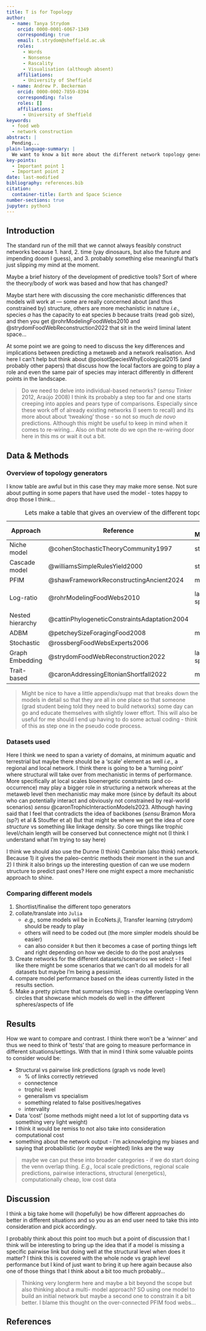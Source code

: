 ```yaml
---
title: T is for Topology
author:
  - name: Tanya Strydom
    orcid: 0000-0001-6067-1349
    corresponding: true
    email: t.strydom@sheffield.ac.uk
    roles:
      - Words
      - Nonsense
      - Rascality
      - Visualisation (although absent)
    affiliations:
      - University of Sheffield
  - name: Andrew P. Beckerman
    orcid: 0000-0002-7859-8394
    corresponding: false
    roles: []
    affiliations:
      - University of Sheffield
keywords:
  - food web
  - network construction
abstract: |
  Pending...
plain-language-summary: |
  We want to know a bit more about the different network topology generators (predict tools) and how they differ - *i.e.,*  their strengths and weaknesses
key-points:
  - Important point 1
  - Important point 2
date: last-modified
bibliography: references.bib
citation:
  container-title: Earth and Space Science
number-sections: true
jupyter: python3
---
```


## Introduction

The standard run of the mill that we cannot always feasibly construct networks because 1. hard, 2. time (yay dinosaurs, but also the future and impending doom I guess), and 3. probably something else meaningful that's just slipping my mind at the moment.

Maybe a brief history of the development of predictive tools? Sort of where the theory/body of work was based and how that has changed?

Maybe start here with discussing the core mechanistic differences that models will work at --- some are really concerned about (and thus constrained by) structure, others are more mechanistic in nature *i.e.,* species *a* has the capacity to eat species *b* because traits (read gob size), and then you get @rohrModelingFoodWebs2010 and @strydomFoodWebReconstruction2022 that sit in the weird liminal latent space...

At some point we are going to need to discuss the key differences and implications between predicting a metaweb and a network realisation. And here I can't help but think about @poisotSpeciesWhyEcological2015 (and probably other papers) that discuss how the local factors are going to play a role and even the same pair of species may interact differently in different points in the landscape.

> Do we need to delve into individual-based networks? (*sensu* Tinker 2012, Araújo 2008) I think its probably a step too far and one starts creeping into apples and pears type of comparisons. Especially since these work off of already existing networks (I seem to recall) and its more about about 'tweaking' those - so not so much *de novo* predictions. Although this might be useful to keep in mind when it comes to re-wiring... Also on that note do we opn the re-wiring door here in this ms or wait it out a bit.

## Data & Methods {#sec-data-methods}

### Overview of topology generators

I know table are awful but in this case they may make more sense. Not sure about putting in some papers that have used the model - totes happy to drop those I think...

| Approach          | Reference                                    | Core Mechanism     | *e.g.,* uses       |
|-------------------|----------------------------------------------|--------------------|--------------------|
| Niche model       | @cohenStochasticTheoryCommunity1997          | structural         | |
| Cascade model     | @williamsSimpleRulesYield2000                | structural         | |
| PFIM              | @shawFrameworkReconstructingAncient2024      | mechanistic        | Dunhill (in review)|
| Log-ratio         | @rohrModelingFoodWebs2010                    | latent trait space | @yeakelCollapseEcologicalNetwork2014, @piresMegafaunalExtinctionsHuman2020 (?)|
| Nested hierarchy  | @cattinPhylogeneticConstraintsAdaptation2004 |                    | |
| ADBM              | @petcheySizeForagingFood2008                 | mechanistic        | probably multiple  |
| Stochastic        | @rossbergFoodWebsExperts2006                 |                    | |
| Graph Embedding   | @strydomFoodWebReconstruction2022            | latent trait space | |
| Trait-based       | @caronAddressingEltonianShortfall2022        | mechanistic        | @caronTrophicInteractionModels2023|

: Lets make a table that gives an overview of the different topology generators that we will look at {#tbl-history}

> Might be nice to have a little appendix/supp mat that breaks down the models in detail so that they are all in one place so that someone (grad student being told they need to build networks) some day can go and educate themselves with slightly lower effort. This will also be useful for me should I end up having to do some actual coding - think of this as step one in the pseudo code process.

### Datasets used

Here I think we need to span a variety of domains, at minimum aquatic and terrestrial but maybe there should be a 'scale' element as well *i.e.,* a regional and local network. I think there is going to be a 'turning point' where structural will take over from mechanistic in terms of performance. More specifically at local scales bioenergetic constraints (and co-occurrence) may play a bigger role in structuring a network whereas at the metaweb level then mechanistic may make more (since by default its about who can potentially interact and obviously not constrained by real-world scenarios) *sensu* @caronTrophicInteractionModels2023. Although having said that I feel that contradicts the idea of backbones (*sensu* Bramon Mora (sp?) et al & Stouffer et al) But that might be where we get the idea of core *structure* vs something like linkage density. So core things like trophic level/chain length will be conserved but connectence might not (I think I understand what I'm trying to say here)

I think we should also use the Dunne (I think) Cambrian (also think) network. Because 1) it gives the paleo-centric methods their moment in the sun and 2) I think it also brings up the interesting question of can we use modern structure to predict past ones? Here one might expect a more mechanistic approach to shine.

### Comparing different models

1. Shortlist/finalise the different topo generators
2. collate/translate into `Julia`
    * *e.g.,* some models wil be in EcoNets.jl, Transfer learning (strydom) should be ready to play
    * others will need to be coded out (the more simpler models should be easier)
    * can also consider `R` but then it becomes a case of porting things left and right depending on how we decide to do the post analyses
3. Create networks for the different datasets/scenarios we select - I feel like there might be some scenarios that we can't do all models for all datasets but maybe I'm being a pessimist.
4. compare model performance based on the ideas currently listed in the results section.
5. Make a pretty picture that summarises things - maybe overlapping Venn circles that showcase which models do well in the different spheres/aspects of life

## Results

How we want to compare and contrast. I think there won't be a 'winner' and thus we need to think of 'tests' that are going to measure performance in different situations/settings. With that in mind I think some valuable points to consider would be:

* Structural vs pairwise link predictions (graph vs node level)
  * % of links correctly retrieved
  * connectence
  * trophic level
  * generalism vs specialism
  * something related to false positives/negatives
  * intervality
* Data 'cost' (some methods might need a lot lot of supporting data vs something very light weight)
* I think it would be remiss to not also take into consideration computational cost
* something about the network output - I'm acknowledging my biases and saying that probabilistic (or *maybe* weighted) links are the way

> maybe we can put these into broader categories - if we do start doing the venn overlap thing. *E.g.,* local scale predictions, regional scale predictions, pairwise interactions, structural (energetics), computationally cheap, low cost data

## Discussion

I think a big take home will (hopefully) be how different approaches do better in different situations and so you as an end user need to take this into consideration and pick accordingly.

I probably think about this point too much but a point of discussion that I think will be interesting to bring up the idea that if a model is missing a specific pairwise link but doing well at the structural level when does it matter? I think this is covered with the whole node vs graph level performance but I kind of just want to bring it up here again because also one of those things that I think about a bit too much probably...

> Thinking very longterm here and maybe a bit beyond the scope but also thinking about a multi- model approach? SO using one model to build an initial network but maybe a second one to constrain it a bit better. I blame this thought on the over-connected PFIM food webs...

## References {.unnumbered}

::: {#refs}
:::